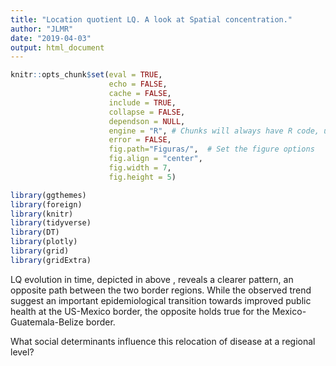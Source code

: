 ```yaml
---
title: "Location quotient LQ. A look at Spatial concentration."
author: "JLMR"
date: "2019-04-03"
output: html_document
---
```



```r
knitr::opts_chunk$set(eval = TRUE, 
                      echo = FALSE, 
                      cache = FALSE,
                      include = TRUE,
                      collapse = FALSE,
                      dependson = NULL,
                      engine = "R", # Chunks will always have R code, unless noted
                      error = FALSE,                      
                      fig.path="Figuras/",  # Set the figure options
                      fig.align = "center", 
                      fig.width = 7,
                      fig.height = 5)
```



```r
library(ggthemes)
library(foreign)
library(knitr)
library(tidyverse)
library(DT)
library(plotly)
library(grid)
library(gridExtra)
```


LQ evolution in time, depicted in above , reveals a clearer pattern, an opposite path between the two border regions. While the observed trend suggest an important epidemiological transition towards improved public health at the US-Mexico border, the
opposite holds true for the Mexico-Guatemala-Belize border. 

What social determinants influence this relocation of disease at a regional level?
